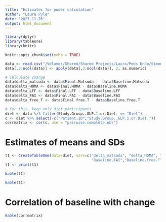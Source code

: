 ```yaml
---
title: "Estimates for power calculation"
author: "Laura Pyle"
date: "2023-11-26"
output: html_document
---
```


```r
library(dplyr)
library(tableone)
library(knitr)

knitr::opts_chunk$set(echo = TRUE)

data <- read.csv("/Volumes/Shared/Shared Projects/Laura/Peds Endo/Simon sleep/R01 application fall 2023/TEAL data for power calculations clean.csv")
data[,3:ncol(data)] <- apply(data[,3:ncol(data)], 2, as.numeric)

# calculate change
data$delta_matsuda <- data$Final.Matsuda -  data$Baseline.Matsuda
data$delta_HOMA <- data$Final.HOMA - data$Baseline.HOMA
data$delta_LFF <- data$Final.LFF - data$Baseline.LFF
data$delta_FAI <- data$Final.FAI - data$Baseline.FAI
data$delta_free_T <- data$Final.free.T - data$Baseline.free.T

# for this, keep only diet participants
diet <- data %>% filter(Study.Group..GLP.1.or.Diet. == "Diet")
c <- diet %>% select(-c("Patient.ID","Study.Group..GLP.1.or.Diet."))
corrmatrix <- cor(c, use = "pairwise.complete.obs")
```

# Estimates of means and SDs

```r
t1 <- CreateTableOne(data=diet, vars=c("delta_matsuda", "delta_HOMA", "delta_LFF", "delta_FAI", "delta_free_T",
                                       "Baseline.FAI","Baseline.free.T"))
t1 <- print(t1)
```

```r
kable(t1)
```

```r
kable(t1)
```

# Correlation of baseline with change

```r
kable(corrmatrix)
```

